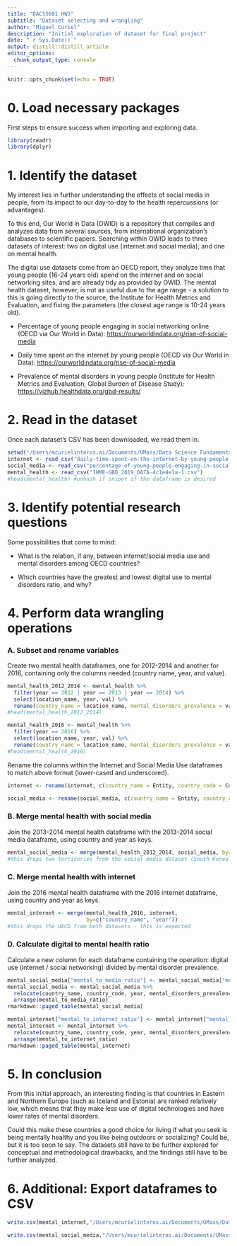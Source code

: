 ```yaml
---
title: "DACSS601 HW3"
subtitle: "Dataset selecting and wrangling"
author: "Miguel Curiel"
description: "Initial exploration of dataset for final project"  
date: "`r Sys.Date()`"
output: distill::distill_article
editor_options: 
  chunk_output_type: console
---
```


```r
knitr::opts_chunk$set(echo = TRUE)
```

# 0. Load necessary packages

First steps to ensure success when importing and exploring data.

```r
library(readr)
library(dplyr)
```

# 1. Identify the dataset

My interest lies in further understanding the effects of social media in people, from its impact to our day-to-day to the health repercussions (or advantages).

To this end, Our World in Data (OWID) is a repository that compiles and analyzes data from several sources, from international organization's databases to scientific papers. Searching within OWID leads to three datasets of interest: two on digital use (internet and social media), and one on mental health.

The digital use datasets come from an OECD report, they analyze time that young people (16-24 years old) spend on the internet and on social networking sites, and are already tidy as provided by OWID. The mental health dataset, however, is not as useful due to the age range - a solution to this is going directly to the source, the Institute for Health Metrics and Evaluation, and fixing the parameters (the closest age range is 10-24 years old).

-   Percentage of young people engaging in social networking online (OECD via Our World in Data): <https://ourworldindata.org/rise-of-social-media>

-   Daily time spent on the internet by young people (OECD via Our World in Data): <https://ourworldindata.org/rise-of-social-media>

-   Prevalence of mental disorders in young people (Institute for Health Metrics and Evaluation, Global Burden of Disease Study): <https://vizhub.healthdata.org/gbd-results/>

# 2. Read in the dataset

Once each dataset's CSV has been downloaded, we read them in.

```r
setwd("/Users/mcurielinteros.ai/Documents/UMass/Data Science Fundamentals")
internet <- read_csv("daily-time-spent-on-the-internet-by-young-people.csv")
social_media <- read_csv("percentage-of-young-people-engaging-in-social-networking-online.csv")
mental_health <- read_csv("IHME-GBD_2019_DATA-4c1e4e1a-1.csv")
#head(mental_health) #unhash if snipet of the dataframe is desired
```

# 3. Identify potential research questions

Some possibilities that come to mind:

-   What is the relation, if any, between internet/social media use and mental disorders among OECD countries?

-   Which countries have the greatest and lowest digital use to mental disorders ratio, and why?

# 4. Perform data wrangling operations

### A. Subset and rename variables


Create two mental health dataframes, one for 2012-2014 and another for 2016, containing only the columns needed (country name, year, and value).

```r
mental_health_2012_2014 <- mental_health %>% 
  filter(year == 2012 | year == 2013 | year == 2014) %>%
  select(location_name, year, val) %>% 
  rename(country_name = location_name, mental_disorders_prevalence = val)
#head(mental_health_2012_2014)
```

```r
mental_health_2016 <- mental_health %>% 
  filter(year == 2016) %>%
  select(location_name, year, val) %>% 
  rename(country_name = location_name, mental_disorders_prevalence = val)
#head(mental_health_2016)
```

Rename the columns within the Internet and Social Media Use dataframes to match above format (lower-cased and underscored).

```r
internet <- rename(internet, c(country_name = Entity, country_code = Code, year = Year, daily_internet_use = "Daily time spent on the internet by young people (hours)"))
```

```r
social_media <- rename(social_media, c(country_name = Entity, country_code = Code, year = Year, social_media_use = "Proportion of people age 16-24 engaging in social networking online (%)"))
```


### B. Merge mental health with social media

Join the 2013-2014 mental health dataframe with the 2013-2014 social media dataframe, using country and year as keys.

```r
mental_social_media <- merge(mental_health_2012_2014, social_media, by=c("country_name", "year"))
#this drops two territories from the social media dataset (South Korea and OECD) - this is expected
```


### C. Merge mental health with internet

Join the 2016 mental health dataframe with the 2016 internet dataframe, using country and year as keys.

```r
mental_internet <- merge(mental_health_2016, internet, 
                         by=c("country_name", "year"))
#this drops the OECD from both datasets - this is expected
```


### D. Calculate digital to mental health ratio

Calculate a new column for each dataframe containing the operation: digital use (internet / social networking) divided by mental disorder prevalence.

```r
mental_social_media["mental_to_media_ratio"] <- mental_social_media["mental_disorders_prevalence"] / mental_social_media["social_media_use"]
mental_social_media <- mental_social_media %>% 
  relocate(country_name, country_code, year, mental_disorders_prevalence, social_media_use, mental_to_media_ratio) %>%
  arrange(mental_to_media_ratio)
rmarkdown::paged_table(mental_social_media)
```

```r
mental_internet["mental_to_internet_ratio"] <- mental_internet["mental_disorders_prevalence"] / mental_internet["daily_internet_use"]
mental_internet <- mental_internet %>% 
  relocate(country_name, country_code, year, mental_disorders_prevalence, daily_internet_use, mental_to_internet_ratio)  %>%
  arrange(mental_to_internet_ratio)
rmarkdown::paged_table(mental_internet)
```

# 5. In conclusion

From this initial approach, an interesting finding is that countries in Eastern and Northern Europe (such as Iceland and Estonia) are ranked relatively low, which means that they make less use of digital technologies and have lower rates of mental disorders. 

Could this make these countries a good choice for living if what you seek is being mentally healthy and you like being outdoors or socializing? Could be, but it is too soon to say. The datasets still have to be further explored for conceptual and methodological drawbacks, and the findings still have to be further analyzed.

# 6. Additional: Export dataframes to CSV

```r
write.csv(mental_internet,"/Users/mcurielinteros.ai/Documents/UMass/Data Science Fundamentals/mental_internet.csv", row.names = FALSE)
```

```r
write.csv(mental_social_media,"/Users/mcurielinteros.ai/Documents/UMass/Data Science Fundamentals/mental_social_media.csv", row.names = FALSE)
```

